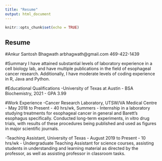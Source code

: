 ```yaml
---
title: "Resume"
output: html_document
---
```


```r
knitr::opts_chunk$set(echo = TRUE)
```

## Resume

#Ankur Santosh Bhagwath
arbhagwath@gmail.com
469-422-1439

#Summary
I have attained substantial levels of laboratory experience in a cell biology lab, and have multiple publications in the field of esophageal cancer research. Additionally, I have moderate levels of coding experience in R, Java and Python.

#Educational Qualifications
 -University of Texas at Austin
  - BSA Biochemistry, 2021
  - GPA 3.99
  
#Work Experience
 -Cancer Research Laboratory, UTSW/VA Medical Centre
  - May 2018 to Present
  - 40 hrs/wk, Summers
  - Internship in a laboratory studying treatments for esophageal cancer in general and Barett's esophagus specifically. Conducted long-term experiments, in vitro drug trials, with results of these procedures being published and used as figures in major scientific journals. 
  
 -Teaching Assistant, University of Texas
  - August 2019 to Present
  - 10 hrs/wk
   - Undergraduate Teaching Assistant for science courses, assisting students in understanding and learning material as directed by the professor, as well as assisting professor in classroom tasks. 
   

  
  


